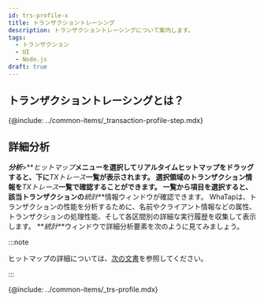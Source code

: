 ```yaml
---
id: trs-profile-x
title: トランザクショントレーシング
description: トランザクショントレーシングについて案内します。
tags:
  - トランザクション
  - UI
  - Node.js
draft: true
---
```


## トランザクショントレーシングとは？

{@include: ../common-items/_transaction-profile-step.mdx} 

## 詳細分析

**_分析_**>**_ヒットマップ_**メニューを選択してリアルタイムヒットマップをドラッグすると、下に**_TXトレース_**一覧が表示されます。 選択領域のトランザクション情報を**_TXトレース_**一覧で確認することができます。 一覧から項目を選択すると、該当トランザクションの**_統計_**情報ウィンドウが確認できます。 WhaTapは、トランザクションの性能を分析するために、名前やクライアント情報などの属性、トランザクションの処理性能、そして各区間別の詳細な実行履歴を収集して表示します。 **_統計_**ウィンドウで詳細分析要素を次のように見てみましょう。 

:::note

ヒットマップの詳細については、[次の文書](trs-view#details)を参照してください。

:::

{@include: ../common-items/_trs-profile.mdx} 
